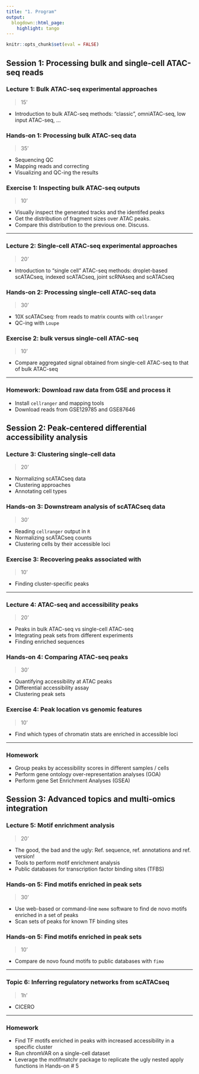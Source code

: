 ```yaml
---
title: "1. Program"
output:
  blogdown::html_page:
    highlight: tango
---
```


```r
knitr::opts_chunk$set(eval = FALSE)
```

## Session 1: Processing bulk and single-cell ATAC-seq reads

### Lecture 1: Bulk ATAC-seq experimental approaches 
>15'

  - Introduction to bulk ATAC-seq methods: "classic", omniATAC-seq, low input ATAC-seq, ...

### Hands-on 1: Processing bulk ATAC-seq data
>35'

  - Sequencing QC
  - Mapping reads and correcting
  - Visualizing and QC-ing the results

### Exercise 1: Inspecting bulk ATAC-seq outputs
>10'

  - Visually inspect the generated tracks and the identifed peaks
  - Get the distribution of fragment sizes over ATAC peaks. 
  - Compare this distribution to the previous one. Discuss.

--- 

### Lecture 2: Single-cell ATAC-seq experimental approaches 
>20'

  - Introduction to "single cell" ATAC-seq methods: droplet-based scATACseq, indexed scATACseq, joint scRNAseq and scATACseq

### Hands-on 2: Processing single-cell ATAC-seq data
>30'

  - 10X scATACseq: from reads to matrix counts with `cellranger`
  - QC-ing with `Loupe`

### Exercise 2: bulk versus single-cell ATAC-seq
>10'

  - Compare aggregated signal obtained from single-cell ATAC-seq to that of bulk ATAC-seq 

--- 

### Homework: Download raw data from GSE and process it

  - Install `cellranger` and mapping tools
  - Download reads from GSE129785 and GSE87646

## Session 2: Peak-centered differential accessibility analysis 

### Lecture 3: Clustering single-cell data
> 20' 

  - Normalizing scATACseq data
  - Clustering approaches
  - Annotating cell types

### Hands-on 3: Downstream analysis of scATACseq data
>30'

  - Reading `cellranger` output in `R` 
  - Normalizing scATACseq counts
  - Clustering cells by their accessible loci

### Exercise 3: Recovering peaks associated with 
>10'

  - Finding cluster-specific peaks

---

### Lecture 4: ATAC-seq and accessibility peaks
> 20' 

  - Peaks in bulk ATAC-seq vs single-cell ATAC-seq
  - Integrating peak sets from different experiments
  - Finding enriched sequences

### Hands-on 4: Comparing ATAC-seq peaks
>30'

  - Quantifying accessibility at ATAC peaks
  - Differential accessibility assay
  - Clustering peak sets

### Exercise 4: Peak location vs genomic features
>10'

  - Find which types of chromatin stats are enriched in accessible loci

--- 

### Homework

  - Group peaks by accessibility scores in different samples / cells
  - Perform gene ontology over-representation analyses (GOA)
  - Perform gene Set Enrichment Analyses (GSEA)

## Session 3: Advanced topics and multi-omics integration

### Lecture 5: Motif enrichment analysis
>20'

  - The good, the bad and the ugly: Ref. sequence, ref. annotations and ref. version!
  - Tools to perform motif enrichment analysis
  - Public databases for transcription factor binding sites (TFBS)

### Hands-on 5: Find motifs enriched in peak sets
> 30' 

  - Use web-based or command-line `meme` software to find de novo motifs enriched in a set of peaks
  - Scan sets of peaks for known TF binding sites

### Hands-on 5: Find motifs enriched in peak sets
>10'

  - Compare de novo found motifs to public databases with `fimo`

---

### Topic 6: Inferring regulatory networks from scATACseq
>1h'

  - CICERO

--- 

### Homework

  - Find TF motifs enriched in peaks with increased accessibility in a specific cluster
  - Run chromVAR on a single-cell dataset
  - Leverage the motifmatchr package to replicate the ugly nested apply functions in Hands-on # 5